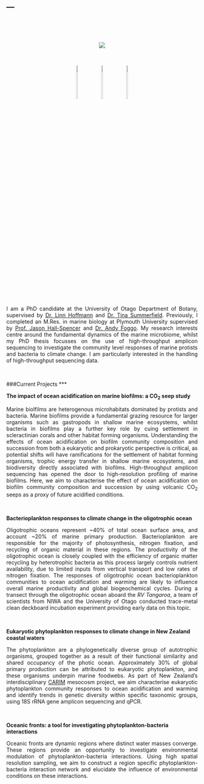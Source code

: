 ---
---
<p>&nbsp;</p>
<p>&nbsp;</p>

<center>
<div style="width:300px; height=200px">
![](Github_pic.png)
</div>
</center>

<p>&nbsp;</p>

</p>
<center>
<div style="width:200px; height=200px">
<p><a href="https://www.researchgate.net/profile/Ro_Allen"><img src="researchgate_icon.svg" style="width:15.0%" /></a> &emsp;&emsp; <a href="https://github.com/ro-allen"><img src="github_icon.svg" style="width:15.0%" /></a> &emsp;&emsp; <a href="https://scholar.google.co.uk/citations?user=D15DFzgAAAAJ&amp;hl=en"><img src="gscholar.svg" style="width:15.0%" /></a></p>
</div>
</center>

<p>&nbsp;</p>

<p style="text-align:justify">
I am a PhD candidate at the University of Otago Department of Botany, supervised by [Dr. Linn Hoffmann](https://www.researchgate.net/profile/Linn_Hoffmann) and [Dr. Tina Summerfield](https://www.researchgate.net/profile/Tina_Summerfield).  Previously, I completed an M.Res. in marine biology at Plymouth University supervised by [Prof. Jason Hall-Spencer](https://www.researchgate.net/profile/Jason_Hall-Spencer) and [Dr. Andy Foggo](https://www.researchgate.net/profile/Andrew_Foggo). My research interests centre around the fundamental dynamics of the marine microbiome, whilst my PhD thesis focusses on the use of high-throughput amplicon sequencing to investigate the community level responses of marine protists and bacteria to climate change. I am particularly interested in the handling of high-throughput sequencing data. 
</p>

<p>&nbsp;</p>

###Current Projects
***
    
<b>The impact of ocean acidification on marine biofilms: a CO<sub>2</sub> seep study</b>

<p style="text-align:justify">
Marine biolfilms are heterogenous microhabitats dominated by protists and bacteria. Marine biofilms provide a fundamental grazing resource for larger organisms such as gastropods in shallow marine ecosystems, whilst bacteria in biofilms play a further key role by cuing settlement in scleractinian corals and other habitat forming organisms. Understanding the effects of ocean acidification on biofilm community composition and succession from both a eukaryotic and prokaryotic perspective is critical, as potential shifts will have ramifications for the settlement of habitat forming organisms, trophic energy transfer in shallow marine ecosystems, and biodiversity directly associated with biofilms. High-throughput amplicon sequencing has opened the door to high-resolution profiling of marine biofilms. Here, we aim to characterise the effect of ocean acidification on biofilm community composition and succession by using volcanic CO<sub>2</sub> seeps as a proxy of future acidified conditions. 
</p>

<p>&nbsp;</p>

<b>Bacterioplankton responses to climate change in the oligotrophic ocean</b>

<p style="text-align:justify">
Oligotrophic oceans represent ~40% of total ocean surface area, and account ~20% of marine primary production. Bacterioplankton are responsible for the majority of photosynthesis, nitrogen fixation, and recycling of organic material in these regions. The productivity of the oligotrophic ocean is closely coupled with the efficiency of organic matter recycling by heterotrophic bacteria as this process largely controls nutrient availability, due to limited inputs from vertical transport and low rates of nitrogen fixation.  The responses of oligotrophic ocean bacterioplankton communities to ocean acidification and warming are likely to influence overall marine productivity and global biogeochemical cycles. During a transect through the oligotrophic ocean aboard the *RV Tangaroa*, a team of scientists from NIWA and the University of Otago conducted trace-metal clean deckboard incubation experiment providing early data on this topic. 
</p>

<p>&nbsp;</p>

<b>Eukaryotic phytoplankton responses to climate change in New Zealand coastal waters</b>

<p style="text-align:justify">
The phytoplankton are a phylogenetically diverse group of autotrophic organisms, grouped together as a result of their functional similarity and shared occupancy of the photic ocean. Approximately 30% of global primary production can be attributed to eukaryotic phytoplankton, and these organisms underpin marine foodwebs. As part of New Zealand's interdisciplinary [CARIM](http://www.carim.nz) mesocosm project, we aim characterise eukaryotic phytoplankton community responses to ocean acidification and warming and identify trends in genetic diversity within specific taxonomic groups, using 18S rRNA gene amplicon sequencing and qPCR. 
</p>

<p>&nbsp;</p>

<b>Oceanic fronts: a tool for investigating phytoplankton-bacteria interactions</b>

<p style="text-align:justify">
Oceanic fronts are dynamic regions where distinct water masses converge. These regions provide an opportunity to investigate environmental modulation of phytoplankton-bacteria interactions. Using high spatial resolution sampling, we aim to construct a region specific phytoplankton-bacteria interaction network and elucidate the influence of environmental conditions on these interactions. 
</p>


